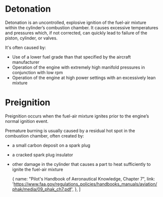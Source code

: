 

# Detonation

Detonation is an uncontrolled, explosive ignition of the fuel-air mixture within
the cylinder’s combustion chamber. It causes excessive temperatures and
pressures which, if not corrected, can quickly lead to failure of the piston,
cylinder, or valves.

It's often caused by:

-   Use of a lower fuel grade than that specified by the aircraft manufacturer
-   Operation of the engine with extremely high manifold pressures in
    conjunction with low rpm
-   Operation of the engine at high power settings with an excessively lean
    mixture

# Preignition

Preignition occurs when the fuel-air mixture ignites prior to the engine’s
normal ignition event.

Premature burning is usually caused by a residual hot spot in the combustion
chamber, often created by:

-   a small carbon deposit on a spark plug
-   a cracked spark plug insulator
-   other damage in the cylinder that causes a part to heat sufficiently to
    ignite the fuel-air mixture

    {
        name: "Pilot's Handbook of Aeronautical Knowledge, Chapter 7",
        link: 'https://www.faa.gov/regulations_policies/handbooks_manuals/aviation/phak/media/09_phak_ch7.pdf',
    },
]
